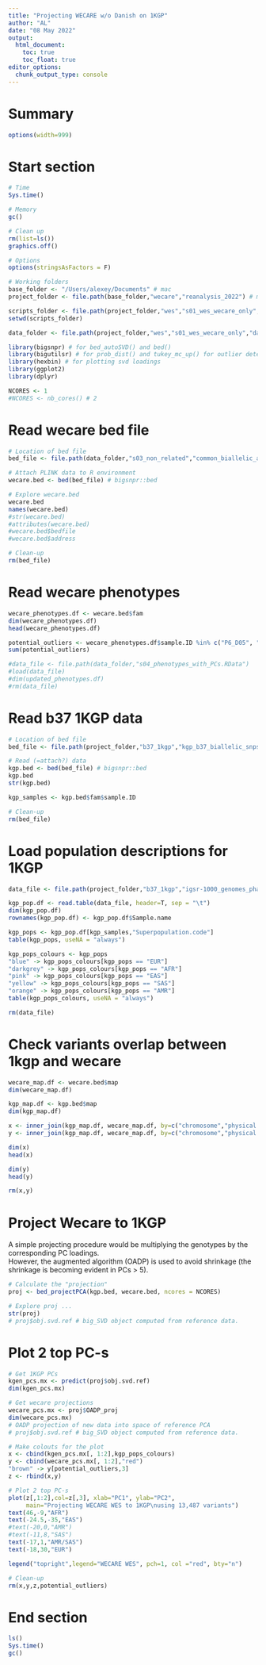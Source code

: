 ```yaml
---
title: "Projecting WECARE w/o Danish on 1KGP"
author: "AL"
date: "08 May 2022"
output:
  html_document:
    toc: true
    toc_float: true
editor_options:
  chunk_output_type: console
---
```


# Summary

<style>
pre{
  overflow-x: auto;
}
pre code{
  word-wrap: normal;
  white-space: pre;
}
</style>

```r
options(width=999)
```

# Start section

```r

# Time
Sys.time()

# Memory
gc()

# Clean up
rm(list=ls())
graphics.off()

# Options
options(stringsAsFactors = F)

# Working folders
base_folder <- "/Users/alexey/Documents" # mac
project_folder <- file.path(base_folder,"wecare","reanalysis_2022") # mac

scripts_folder <- file.path(project_folder,"wes","s01_wes_wecare_only","scripts","s07_relatedness_and_pca")
setwd(scripts_folder)

data_folder <- file.path(project_folder,"wes","s01_wes_wecare_only","data","s07_relatedness_and_pca")

library(bigsnpr) # for bed_autoSVD() and bed()
library(bigutilsr) # for prob_dist() and tukey_mc_up() for outlier detection
library(hexbin) # for plotting svd loadings
library(ggplot2)
library(dplyr)

NCORES <- 1
#NCORES <- nb_cores() # 2

```

# Read wecare bed file

```r

# Location of bed file
bed_file <- file.path(data_folder,"s03_non_related","common_biallelic_autosomal_snps_in_HWE_norel.bed")

# Attach PLINK data to R environment
wecare.bed <- bed(bed_file) # bigsnpr::bed

# Explore wecare.bed
wecare.bed
names(wecare.bed)
#str(wecare.bed)
#attributes(wecare.bed)
#wecare.bed$bedfile
#wecare.bed$address

# Clean-up
rm(bed_file)

```

# Read wecare phenotypes

```r

wecare_phenotypes.df <- wecare.bed$fam
dim(wecare_phenotypes.df)
head(wecare_phenotypes.df)

potential_outliers <- wecare_phenotypes.df$sample.ID %in% c("P6_D05", "P5_E09")
sum(potential_outliers)

#data_file <- file.path(data_folder,"s04_phenotypes_with_PCs.RData")
#load(data_file)
#dim(updated_phenotypes.df)
#rm(data_file)

```

# Read b37 1KGP data

```r

# Location of bed file
bed_file <- file.path(project_folder,"b37_1kgp","kgp_b37_biallelic_snps_autosomal_common_non_related_no_outliers.bed")

# Read (=attach?) data
kgp.bed <- bed(bed_file) # bigsnpr::bed
kgp.bed
str(kgp.bed)

kgp_samples <- kgp.bed$fam$sample.ID

# Clean-up
rm(bed_file)

```

# Load population descriptions for 1KGP

```r

data_file <- file.path(project_folder,"b37_1kgp","igsr-1000_genomes_phase_3_release.tsv")

kgp_pop.df <- read.table(data_file, header=T, sep = "\t")
dim(kgp_pop.df)
rownames(kgp_pop.df) <- kgp_pop.df$Sample.name

kgp_pops <- kgp_pop.df[kgp_samples,"Superpopulation.code"]
table(kgp_pops, useNA = "always")

kgp_pops_colours <- kgp_pops
"blue" -> kgp_pops_colours[kgp_pops == "EUR"]
"darkgrey" -> kgp_pops_colours[kgp_pops == "AFR"]
"pink" -> kgp_pops_colours[kgp_pops == "EAS"]
"yellow" -> kgp_pops_colours[kgp_pops == "SAS"]
"orange" -> kgp_pops_colours[kgp_pops == "AMR"]
table(kgp_pops_colours, useNA = "always")

rm(data_file)

```

# Check variants overlap between 1kgp and wecare

```r

wecare_map.df <- wecare.bed$map
dim(wecare_map.df)

kgp_map.df <- kgp.bed$map
dim(kgp_map.df)

x <- inner_join(kgp_map.df, wecare_map.df, by=c("chromosome","physical.pos"))
y <- inner_join(kgp_map.df, wecare_map.df, by=c("chromosome","physical.pos","allele1","allele2"))

dim(x)
head(x)

dim(y)
head(y)

rm(x,y)

```

# Project Wecare to 1KGP

A simple projecting procedure would be multiplying the genotypes by the corresponding PC loadings.  
However, the augmented algorithm (OADP) is used to avoid shrinkage (the shrinkage is becoming evident in PCs > 5).

```r

# Calculate the "projection"
proj <- bed_projectPCA(kgp.bed, wecare.bed, ncores = NCORES)

# Explore proj ...
str(proj)
# proj$obj.svd.ref # big_SVD object computed from reference data.

```

# Plot 2 top PC-s

```r

# Get 1KGP PCs
kgen_pcs.mx <- predict(proj$obj.svd.ref)
dim(kgen_pcs.mx)

# Get wecare projections
wecare_pcs.mx <- proj$OADP_proj 
dim(wecare_pcs.mx)
# OADP projection of new data into space of reference PCA
# proj$obj.svd.ref # big_SVD object computed from reference data.

# Make colouts for the plot
x <- cbind(kgen_pcs.mx[, 1:2],kgp_pops_colours)
y <- cbind(wecare_pcs.mx[, 1:2],"red")
"brown" -> y[potential_outliers,3]
z <- rbind(x,y)

# Plot 2 top PC-s
plot(z[,1:2],col=z[,3], xlab="PC1", ylab="PC2",
     main="Projecting WECARE WES to 1KGP\nusing 13,487 variants")
text(46,-9,"AFR")
text(-24.5,-35,"EAS")
#text(-20,0,"AMR")
#text(-11,8,"SAS")
text(-17,1,"AMR/SAS")
text(-18,30,"EUR")

legend("topright",legend="WECARE WES", pch=1, col ="red", bty="n")

# Clean-up
rm(x,y,z,potential_outliers)

```

# End section

```r

ls()
Sys.time()
gc()

```
